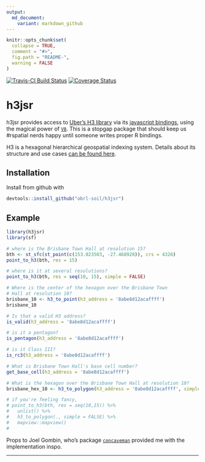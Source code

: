 ```yaml
---
output:
  md_document:
    variant: markdown_github
---
```


<!-- README.md is generated from README.Rmd. Please edit that file -->

```r
knitr::opts_chunk$set(
  collapse = TRUE,
  comment = "#>",
  fig.path = "README-",
  warning = FALSE
)
```

[![Travis-CI Build Status](https://travis-ci.com/obrl-soil/h3jsr.svg?branch=master)](https://travis-ci.com/obrl-soil/h3jsr)
[![Coverage Status](https://img.shields.io/codecov/c/github/obrl-soil/h3jsr/master.svg)](https://codecov.io/github/obrl-soil/h3jsr?branch=master)

# h3jsr

h3jsr provides access to [Uber's H3 library](https://github.com/uber/h3) via its [javascript bindings](https://github.com/uber/h3-js), using the magical power of [`V8`](https://github.com/jeroen/v8). This is a stopgap package that should keep us #rspatial nerds happy until someone writes proper R bindings.

H3 is a hexagonal hierarchical geospatial indexing system. Details about its structure and use cases [can be found here](https://uber.github.io/h3/#/documentation/overview/use-cases).

## Installation

Install from github with

```r
devtools::install_github("obrl-soil/h3jsr")
```

## Example

```r
library(h3jsr)
library(sf)

# where is the Brisbane Town Hall at resolution 15?
bth <- st_sfc(st_point(c(153.023503, -27.468920)), crs = 4326)
point_to_h3(bth, res = 15)

# where is it at several resolutions?
point_to_h3(bth, res = seq(10, 15), simple = FALSE)

# Where is the center of the hexagon over the Brisbane Town 
# Hall at resolution 10?
brisbane_10 <- h3_to_point(h3_address = '8abe8d12acaffff')
brisbane_10

# Is that a valid H3 address?
is_valid(h3_address = '8abe8d12acaffff')

# is it a pentagon?
is_pentagon(h3_address = '8abe8d12acaffff')

# is it Class III?
is_rc3(h3_address = '8abe8d12acaffff')

# What is Brisbane Town Hall's base cell number?
get_base_cell(h3_address = '8abe8d12acaffff')

# What is the hexagon over the Brisbane Town Hall at resolution 10?
brisbane_hex_10 <- h3_to_polygon(h3_address = '8abe8d12acaffff', simple = FALSE)

# if you're feeling fancy,
# point_to_h3(bth, res = seq(10,15)) %>%
#   unlist() %>%
#   h3_to_polygon(., simple = FALSE) %>%
#   mapview::mapview()
#  

```

Props to Joel Gombin, who's package [`concaveman`](https://github.com/joelgombin/concaveman) provided me with the implementation inspo.

***
